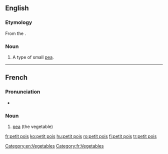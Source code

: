 ==English==

===Etymology===
From the {{etyl|fr|en}}.

===Noun===
{{en-noun|head=[[petit]] [[pois]]|-}}

# A type of small [[pea]].

[[Category:en:Vegetables]]
----

==French==

===Pronunciation===
* {{audio|Fr-un petit pois.ogg|Audio|lang=fr}}

===Noun===
{{fr-noun|head=[[petit#French|petit]] [[pois#French|pois]]|m|petits pois}}

# [[pea]] (the vegetable)


[[Category:fr:Vegetables]]

[[fr:petit pois]]
[[ko:petit pois]]
[[hu:petit pois]]
[[ro:petit pois]]
[[fi:petit pois]]
[[tr:petit pois]]